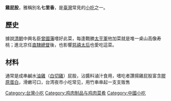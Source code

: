 {{Unreferenced |time=2010-03-01T19:12:48+00:00 }}
{{Inappropriate tone |time=2010-03-01T19:12:48+00:00 }}

'''雞屁股'''，雅稱別名'''七里香'''，是[[臺灣|臺灣]]常見的[[小吃|小吃]]之一。

==歷史==
據說[[清朝|清朝]]中興名臣[[曾國藩|曾國藩]]嗜好此菜，每逢戰勝[[太平軍|太平軍]]他加菜就是堆一桌山高像寿桃；進北京任[[直隸總督|直隸總督]]後，也影響[[慈禧太后|慈禧太后]]也愛吃這菜。

==材料==
通常是成串鹹水[[油雞|油雞]]（[[白切雞|白切雞]]）屁股，沾醬料滷汁食用，嗜吃者讚揚雞屁股富含[[膠原蛋白|膠原蛋白]]，滑嫩可口，台湾夜市小吃常见，用竹串串起一支支贩售

{{食品小作品}}

[[Category:台灣小吃|Category:台灣小吃]]
[[Category:鸡肉制品与鸡肉菜肴|Category:鸡肉制品与鸡肉菜肴]]
[[Category:中國小吃|Category:中國小吃]]